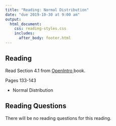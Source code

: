 ```yaml
---
title: "Reading: Normal Distribution"
date: "due 2019-10-30 at 9:00 am"
output: 
  html_document:
    css: reading-styles.css 
    includes:
      after_body: footer.html
---
```


## Reading

Read Section 4.1 from <a href = "https://leanpub.com/openintro-statistics"> OpenIntro </a> book.

Pages 133-143

- Normal Distribution



## Reading Questions

There will be no reading questions for this reading. 

<br>
<br>
<br>

